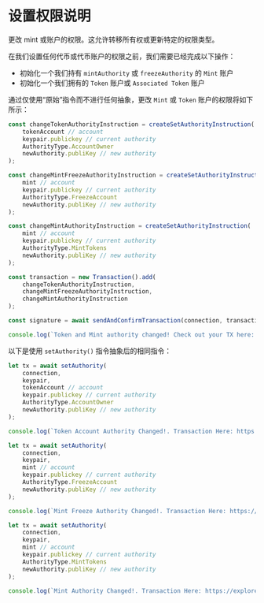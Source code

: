 
# 设置权限说明

更改 mint 或账户的权限。这允许转移所有权或更新特定的权限类型。

在我们设置任何代币或代币账户的权限之前，我们需要已经完成以下操作：
- 初始化一个我们持有 `mintAuthority` 或 `freezeAuthority` 的 `Mint` 账户
- 初始化一个我们拥有的 `Token` 账户或 `Associated Token` 账户

<ArticleSection name="原始指令" id="raw-instruction" level="h2" />

通过仅使用“原始”指令而不进行任何抽象，更改 `Mint` 或 `Token` 账户的权限将如下所示：

```ts
const changeTokenAuthorityInstruction = createSetAuthorityInstruction(
    tokenAccount // account
    keypair.publickey // current authority
    AuthorityType.AccountOwner
    newAuthority.publiKey // new authority
);

const changeMintFreezeAuthorityInstruction = createSetAuthorityInstruction(
    mint // account
    keypair.publickey // current authority
    AuthorityType.FreezeAccount
    newAuthority.publiKey // new authority
);

const changeMintAuthorityInstruction = createSetAuthorityInstruction(
    mint // account
    keypair.publickey // current authority
    AuthorityType.MintTokens
    newAuthority.publiKey // new authority
);

const transaction = new Transaction().add(
    changeTokenAuthorityInstruction,
    changeMintFreezeAuthorityInstruction,
    changeMintAuthorityInstruction
);

const signature = await sendAndConfirmTransaction(connection, transaction, [keypair]);

console.log(`Token and Mint authority changed! Check out your TX here: https://explorer.solana.com/tx/${signature}?cluster=devnet`);
```

<ArticleSection name="抽象指令" id="abstracted-instruction" level="h2" />

以下是使用 `setAuthority()` 指令抽象后的相同指令：

```ts  
let tx = await setAuthority(
    connection,
    keypair,
    tokenAccount // account
    keypair.publickey // current authority
    AuthorityType.AccountOwner
    newAuthority.publiKey // new authority
);

console.log(`Token Account Authority Changed!. Transaction Here: https://explorer.solana.com/tx/${tx}?cluster=devnet`)

let tx = await setAuthority(
    connection,
    keypair,
    mint // account
    keypair.publickey // current authority
    AuthorityType.FreezeAccount
    newAuthority.publiKey // new authority
);

console.log(`Mint Freeze Authority Changed!. Transaction Here: https://explorer.solana.com/tx/${tx}?cluster=devnet`)

let tx = await setAuthority(
    connection,
    keypair,
    mint // account
    keypair.publickey // current authority
    AuthorityType.MintTokens
    newAuthority.publiKey // new authority
);

console.log(`Mint Authority Changed!. Transaction Here: https://explorer.solana.com/tx/${tx}?cluster=devnet`)
```